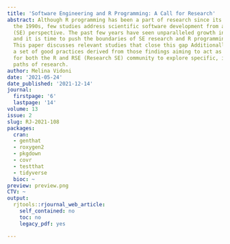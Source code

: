 ```yaml
---
title: 'Software Engineering and R Programming: A Call for Research'
abstract: Although R programming has been a part of research since its origins in
  the 1990s, few studies address scientific software development from a Software Engineering
  (SE) perspective. The past few years have seen unparalleled growth in the R community,
  and it is time to push the boundaries of SE research and R programming forwards.
  This paper discusses relevant studies that close this gap Additionally, it proposes
  a set of good practices derived from those findings aiming to act as a call-to-arms
  for both the R and RSE (Research SE) community to explore specific, interdisciplinary
  paths of research.
author: Melina Vidoni
date: '2021-05-24'
date_published: '2021-12-14'
journal:
  firstpage: '6'
  lastpage: '14'
volume: 13
issue: 2
slug: RJ-2021-108
packages:
  cran:
  - genthat
  - roxygen2
  - pkgdown
  - covr
  - testthat
  - tidyverse
  bioc: ~
preview: preview.png
CTV: ~
output:
  rjtools::rjournal_web_article:
    self_contained: no
    toc: no
    legacy_pdf: yes

---
```


